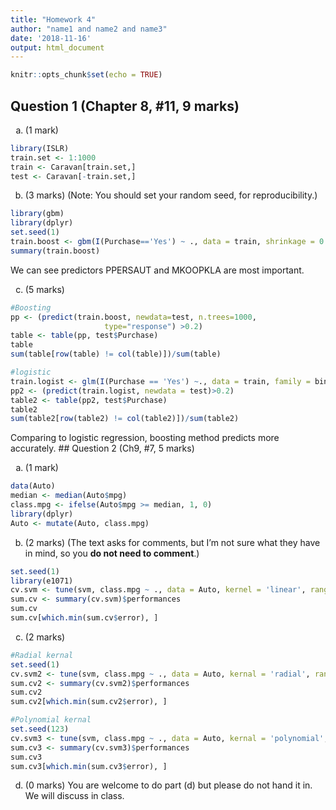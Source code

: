 ```yaml
---
title: "Homework 4"
author: "name1 and name2 and name3"
date: '2018-11-16'
output: html_document
---
```


```r
knitr::opts_chunk$set(echo = TRUE)
```


## Question 1 (Chapter 8, #11, 9 marks)


(a) (1 mark)
```r
library(ISLR)
train.set <- 1:1000
train <- Caravan[train.set,]
test <- Caravan[-train.set,]
```

(b) (3 marks)
(Note: You should set your random seed, for reproducibility.)
```r
library(gbm)
library(dplyr)
set.seed(1)
train.boost <- gbm(I(Purchase=='Yes') ~ ., data = train, shrinkage = 0.01, distribution="bernoulli", n.trees = 1000)
summary(train.boost)
```
We can see predictors PPERSAUT and MKOOPKLA are most important.

(c) (5 marks)
```r
#Boosting
pp <- (predict(train.boost, newdata=test, n.trees=1000,
                     type="response") >0.2)
table <- table(pp, test$Purchase)
table
sum(table[row(table) != col(table)])/sum(table)
```
```r
#logistic
train.logist <- glm(I(Purchase == 'Yes') ~., data = train, family = binomial)
pp2 <- (predict(train.logist, newdata = test)>0.2)
table2 <- table(pp2, test$Purchase)
table2
sum(table2[row(table2) != col(table2)])/sum(table2)
```
Comparing to logistic regression, boosting method predicts more accurately.
## Question 2 (Ch9, #7, 5 marks)

(a) (1 mark)
```r
data(Auto)
median <- median(Auto$mpg)
class.mpg <- ifelse(Auto$mpg >= median, 1, 0)
library(dplyr)
Auto <- mutate(Auto, class.mpg)
```
(b) (2 marks) (The text asks for comments, but 
I'm not sure what they have in mind, so you **do not need to comment**.)
```r
set.seed(1)
library(e1071)
cv.svm <- tune(svm, class.mpg ~ ., data = Auto, kernel = 'linear', ranges = list(cost = c(10^{-3:3})))
sum.cv <- summary(cv.svm)$performances
sum.cv
sum.cv[which.min(sum.cv$error), ]
```

(c) (2 marks)
```r
#Radial kernal
set.seed(1)
cv.svm2 <- tune(svm, class.mpg ~ ., data = Auto, kernal = 'radial', ranges = list(cost = c(10^{-3:3}), gamma = c(.5, 1:4)))
sum.cv2 <- summary(cv.svm2)$performances
sum.cv2
sum.cv2[which.min(sum.cv2$error), ]
```


```r
#Polynomial kernal
set.seed(123)
cv.svm3 <- tune(svm, class.mpg ~ ., data = Auto, kernal = 'polynomial', cost = 1, gamma = 0.5, degree= c(1:10))
sum.cv3 <- summary(cv.svm3)$performances
sum.cv3
sum.cv3[which.min(sum.cv3$error), ]
```
(d) (0 marks) You are welcome to do part (d) but please do not
hand it in. We will discuss in class.
